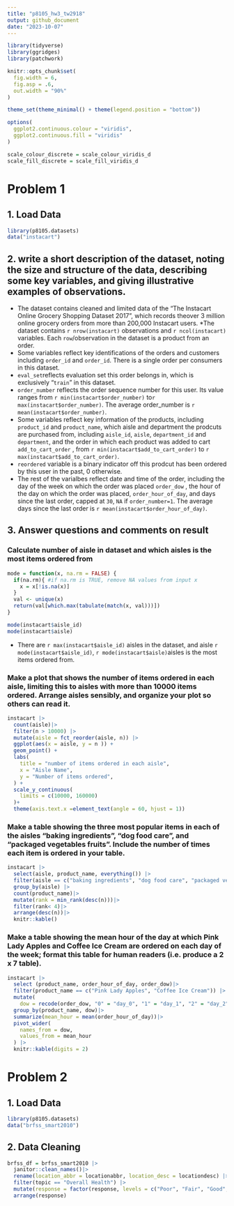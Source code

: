 ```yaml
---
title: "p8105_hw3_tw2918"
output: github_document
date: "2023-10-07"
---
```


```r
library(tidyverse)
library(ggridges)
library(patchwork)

knitr::opts_chunk$set(
  fig.width = 6,
  fig.asp = .6,
  out.width = "90%"
)

theme_set(theme_minimal() + theme(legend.position = "bottom"))

options(
  ggplot2.continuous.colour = "viridis",
  ggplot2.continuous.fill = "viridis"
)

scale_colour_discrete = scale_colour_viridis_d
scale_fill_discrete = scale_fill_viridis_d
```

# Problem 1

## 1. Load Data

```r
library(p8105.datasets)
data("instacart")
```

## 2.  write a short description of the dataset, noting the size and structure of the data, describing some key variables, and giving illustrative examples of observations.

* The dataset contains cleaned and limited data of the “The Instacart Online Grocery Shopping Dataset 2017”, which records theover 3 million online grocery orders from more than 200,000 Instacart users. 
*The dataset contains `r nrow(instacart)` observations and `r ncol(instacart)` variables. Each `row`/observation in the dataset is a product from an order.
* Some variables reflect key identifications of the orders and customers including `order_id` and `order_id`. There is a single order per consumers in this dataset.
* `eval_set`reflects evaluation set this order belongs in, which is exclusively "`train`" in this dataset.
* `order_number` reflects the order sequence number for this user. Its value ranges from `r min(instacart$order_number)` to`r max(instacart$order_number)`. The average order_number is `r mean(instacart$order_number)`. 
* Some variables reflect key information of the products, including `product_id` and `product_name`, which aisle and department the prodcuts are purchased from, including  `aisle_id`,  `aisle`,  `department_id` and  `department`, and the order in which each product was added to cart `add_to_cart_order` , from `r min(instacart$add_to_cart_order)` to `r max(instacart$add_to_cart_order)`. 
* `reordered` variable is a binary indicator off this prodcut has been ordered by this user in the past, 0 otherwise. 
* The rest of the varialbes reflect date and time of the order, including the day of the week on which the order was placed `order_dow` ,  the hour of the day on which the order was placed, `order_hour_of_day`, and days since the last order, capped at `30`, `NA` if `order_number=1`. The average days since the last order is `r mean(instacart$order_hour_of_day)`. 

## 3. Answer questions and comments on result

### Calculate number of aisle in dataset and which aisles is the most items ordered from

```r
mode = function(x, na.rm = FALSE) {
  if(na.rm){ #if na.rm is TRUE, remove NA values from input x
    x = x[!is.na(x)]
  }
  val <- unique(x)
  return(val[which.max(tabulate(match(x, val)))])
}

mode(instacart$aisle_id)
mode(instacart$aisle)
```

* There are `r max(instacart$aisle_id)`  aisles in the dataset, and aisle `r mode(instacart$aisle_id)`, `r mode(instacart$aisle)`aisles is the most items ordered from. 


### Make a plot that shows the number of items ordered in each aisle, limiting this to aisles with more than 10000 items ordered. Arrange aisles sensibly, and organize your plot so others can read it.

```r
instacart |>
  count(aisle)|>
  filter(n > 10000) |>
  mutate(aisle = fct_reorder(aisle, n)) |> 
  ggplot(aes(x = aisle, y = n )) +
  geom_point() +
  labs(
    title = "number of items ordered in each aisle",
    x = "Aisle Name",
    y = "Number of items ordered",
  ) +
  scale_y_continuous(
    limits = c(10000, 160000)
  )+
  theme(axis.text.x =element_text(angle = 60, hjust = 1))
```


### Make a table showing the three most popular items in each of the aisles “baking ingredients”, “dog food care”, and “packaged vegetables fruits”. Include the number of times each item is ordered in your table.

```r
instacart |>
  select(aisle, product_name, everything()) |>
  filter(aisle == c("baking ingredients", "dog food care", "packaged vegetables fruits")) |>
  group_by(aisle) |>
  count(product_name)|>
  mutate(rank = min_rank(desc(n)))|>
  filter(rank< 4)|>
  arrange(desc(n))|>
  knitr::kable()
```

### Make a table showing the mean hour of the day at which Pink Lady Apples and Coffee Ice Cream are ordered on each day of the week; format this table for human readers (i.e. produce a 2 x 7 table).

```r
instacart |>
  select (product_name, order_hour_of_day, order_dow)|>
  filter(product_name == c("Pink Lady Apples", "Coffee Ice Cream")) |>
  mutate(
    dow = recode(order_dow, "0" = "day_0", "1" = "day_1", "2" = "day_2", "3" = "day_3", "4" = "day_4", "5" = "day_5", "6" = "day_6"))|>
  group_by(product_name, dow)|>
  summarize(mean_hour = mean(order_hour_of_day))|>
  pivot_wider(
    names_from = dow,
    values_from = mean_hour
  ) |>
  knitr::kable(digits = 2)
```


# Problem 2 

## 1. Load Data

```r
library(p8105.datasets)
data("brfss_smart2010")
```

## 2. Data Cleaning 

```r
brfss_df = brfss_smart2010 |>
  janitor::clean_names()|>
  rename(location_abbr = locationabbr, location_desc = locationdesc) |>
  filter(topic == "Overall Health") |>
  mutate(response = factor(response, levels = c("Poor", "Fair", "Good", "Very good", "Excellent"))) |>
  arrange(response)
```





